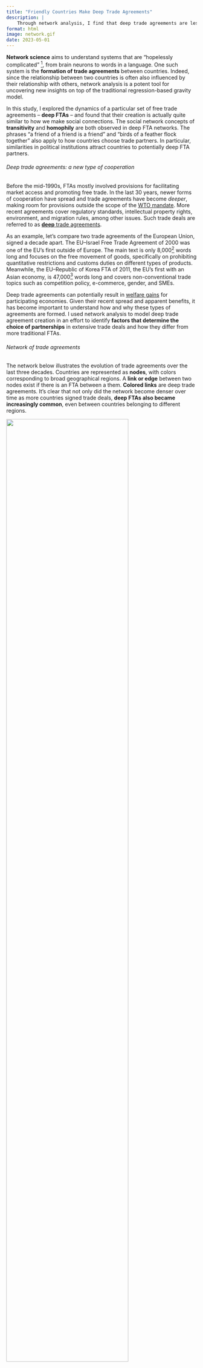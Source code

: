 ```yaml
---
title: "Friendly Countries Make Deep Trade Agreements"
description: | 
    Through network analysis, I find that deep trade agreements are less about economics and more about politics
format: html
image: network.gif
date: 2023-05-01
---
```


<!-- Human life is surrounded and governed by systems that are *"hopelessly complicated"* [^1]. Our brain functions are determined by billions of interconnected neurons. How we talk and understand language is based on complex relationships between millions of words. The activities we conduct on our cell phones are determined by an elaborate interaction between thousands of computers and satellites. -->

<!-- These **complex systems** are notoriously hard to understand, but they all have underlying **networks** that determine how pieces in the system interact. **Network science** is a relatively new discipline that aims to understand complex systems by studying their elements and the connections between them. -->

**Network science** aims to understand systems that are "hopelessly complicated" [^1], from brain neurons to words in a language. One such system is the **formation of trade agreements** between countries. Indeed, since the relationship between two countries is often also influenced by their relationship with others, network analysis is a potent tool for uncovering new insights on top of the traditional regression-based gravity model.

<!-- Relationships between countries and the exchange of goods and services across borders is an example of a network. Official **agreements** that countries enter into to facilitate trade and deepen economic cooperation can also be analyzed as a network. In fact, **trade agreement formation** may actually be **better understood through network analysis** compared to the more traditional regression-based gravity model. This is because network analysis is able to capture one important fact: the relationship between two countries is also influenced by their relationship with other nations. -->

[^1]: Albert-László Barabási in <a href='http://networksciencebook.com/'>Network Science</a>.

In this study, I explored the dynamics of a particular set of free trade agreements -- **deep FTAs** -- and found that their creation is actually quite similar to how we make social connections. The social network concepts of **transitivity** and **homophily** are both observed in deep FTA networks. The phrases "a friend of a friend is a friend" and "birds of a feather flock together" also apply to how countries choose trade partners. In particular, similarities in political institutions attract countries to potentially deep FTA partners.

###### [Deep trade agreements: a new type of cooperation]{.second-color}

Before the mid-1990s, FTAs mostly involved provisions for facilitating market access and promoting free trade. In the last 30 years, newer forms of cooperation have spread and trade agreements have become *deeper*, making room for provisions outside the scope of the <a class='second-hover' href='https://www.wto.org/english/thewto_e/whatis_e/tif_e/fact1_e.htm'>WTO mandate</a>. More recent agreements cover regulatory standards, intellectual property rights, environment, and migration rules, among other issues. Such trade deals are referred to as <a class='second-hover' href='https://datatopics.worldbank.org/dta/about-the-project.html'>**deep** trade agreements</a>.

As an example, let's compare two trade agreements of the European Union, signed a decade apart. The EU--Israel Free Trade Agreement of 2000 was one of the EU's first outside of Europe. The main text is only 8,000[^2] words long and focuses on the free movement of goods, specifically on prohibiting quantitative restrictions and customs duties on different types of products. Meanwhile, the EU--Republic of Korea FTA of 2011, the EU's first with an Asian economy, is 47,000[^3] words long and covers non-conventional trade topics such as competition policy, e-commerce, gender, and SMEs.

[^2]: The main text, including the title and signature pages, is 8,186 words long. The document can be accessed <a href='https://rtais.wto.org/UI/CRShowRTAIDCard.aspx?rtaid=93'>here</a>.

[^3]: The main text, including the title and signature pages, is 47,505 words long. The document can be accessed <a href='https://rtais.wto.org/UI/CRShowRTAIDCard.aspx?rtaid=167'>here</a>.

Deep trade agreements can potentially result in <a class='second-hover' href='https://cepr.org/voxeu/columns/trade-and-welfare-benefits-deep-trade-agreements'>welfare gains</a> for participating economies. Given their recent spread and apparent benefits, it has become important to understand how and why these types of agreements are formed. I used network analysis to model deep trade agreement creation in an effort to identify **factors that determine the choice of partnerships** in extensive trade deals and how they differ from more traditional FTAs.

###### [Network of trade agreements]{.second-color}

The network below illustrates the evolution of trade agreements over the last three decades. Countries are represented as **nodes**, with colors corresponding to broad geographical regions. A **link or edge** between two nodes exist if there is an FTA between a them. **Colored links** are deep trade agreements. It's clear that not only did the network become denser over time as more countries signed trade deals, **deep FTAs also became increasingly common**, even between countries belonging to different regions.

![](network.gif){width="80%" fig-align="center"}

<a class='second-hover' href='https://link.springer.com/article/10.1007/s11151-020-09780-0'>Laget, et al. (2020)</a> present various ways to define and measure the **depth** of agreements. For this analysis, I focused on deep trade agreements that contain a **legally binding** provision on at least one of the following **non-economic policies**[^4]:

[^4]: Non-economic policies are defined in [Limão (2016)](https://www.nber.org/papers/w22138).

-   Environmental laws
-   Audiovisual cooperation
-   Cultural cooperation
-   Health
-   Human rights
-   Illicit drugs
-   Money laundering
-   Political dialogue
-   Terrorism

Depth is defined as the **number of** (legally enforceable) **provisions** present in the text of the agreement. Information on FTA depth is also supplemented by other country-level data that can be used to understand the dynamics of trade agreement formation. Each node is assigned a set of variables or **factors that may affect the choice of partners**. The table below summarizes the variables used for the analysis:

|     |                         |                                                                                                                                                       |                               |
|:----------------:|:----------------:|:----------------:|:----------------:|
|     |      **Variable**       |                                                                      **Values**                                                                       |          **Source**           |
|  1  | Broad geographic region | Europe, North America, Latin America and Caribbean, East Asia and Pacific, Central Asia, South Asia, Middle East and North Africa, Sub-Saharan Africa |          World Bank           |
|  2  |  Income classification  |                                           Low income, lower middle income, upper middle income, high income                                           |          World Bank           |
|  3  |    Political freedom    |                                                            Free, partially free, not free                                                             | Freedom House Democracy Index |

More details about the sources, features, and process of creating the network dataset can be found in this <a class='second-hover' href='../../datasets/trade-networks-data/index.qmd'>this post</a>.

A common descriptive measure in network analysis is **node degree**, or the number of direct connections a node has. In the network of trade agreements, degree measures the number of agreements a country has with other economies[^5].

[^5]: If a country belongs to a multiparty agreement (e.g. ASEAN), each bilateral partnership (e.g. Singapore--Philippines, Singapore--Malaysia, Singapore--Thailand) is counted as one connection.

![](images/01%20map){width="80%" fig-align="center"}

One interesting relationship to look at is the **correlation between the node degree and its average depth**; that is, the number of bilateral agreements a country has and how deep these agreements are, on average. The figure below shows a positive correlation, indicating that well-connected countries are also more likely to sign deep trade agreements.

![](images/03%20correlation){width="80%" fig-align="center"}

```{=html}
<!-- The formation of trade agreements can also be described by the **assortativity** coefficient with respect to certain county characterisitcs. Assorativity is analogous to correlation coeffiecients. A positive assorativity score that is close to one indicates that nodes with **similar properties** tend to connect. Meanwhile, a negative assortativity score means that nodes with **dissimilar properties** tend to form connections. 

The figure below shows the assortativty scores of **full** and **deep** trade networks, based on four country features: GDP, income classification, political freedom, and geographical region. -->
```
###### [Trade agreement formation and the exponential random graph model]{.second-color}

One way to empirically test factors that influence trade agreement formation is the **exponential random graph model**. ERG is a method in network analysis used to determine the **probability of observing a set of links**. It can be used to study **how similarities in node attributes influence the presence or absence of FTA links**[^6]. Fitting an ERG model is analogous to regression analysis for network data. It provides coefficients that measure the likelihood of a link between two countries existing, given a certain feature.

[^6]: The application of this method to trade agreements was first explored in [Lee and Bai (2013)](https://www.kjis.org/journal/download_pdf.php?spage=263&volume=11&number=2).

The figure below shows the results of ERG models fitted to (1) the **full trade network**, including both traditional & deep FTAs, and (2) the **deep trade network** only. The variables on the y-axis are the node features of interest. If the **ERG coefficient is positive, a connection is likely** if two countries have **similar features**. If the **coefficient is negative, a connection is unlikely** if two countries have similar features.

![](images/04%20coefs){width="80%" fig-align="center"}

There are **three key takeaways** from these results:

1.  **Transitivity** plays a key role in trade agreement formation. If countries A and B both have bilateral agreements with country C, it is 50%[^7] more likely that A and B will also sign a FTA with each other, compared to a scenario where their common connection with C does not exist.

2.  **Political freedom** is the **most important determinant** of deep trade agreement formation. The likelihood of a deep FTA between two countries that are **both politically free** (i.e. democracies) is 91% higher than two countries where only one or none is considered free[^8]. In contrast, **region** is the most important factor in the full trade network[^9].

3.  Deep trade agreements are more likely to form between countries with **different income classes**. Economies belonging to the same class are 62% less likely to form deep FTAs compared to countries that are from different income classes.

[^7]: Log-odds ratios expressed as a probabilities

[^8]: In the full network, a country pair being both democracies only makes it 60% more likely for a FTA to form.

[^9]: A trade agreement between two countries in the same region is 92% more likely than between countries from different region. In the deep trade network, belonging to the same region only makes in 82% more likely for a FTA to form.

In general, this analysis supports the idea that deep trade agreements are less concerned about trade creation but rather prioritize cultivating relationships and strengthening international cooperation. Countries that sign deep FTAs do so for reasons extending beyond economic gains. Factors such as geographical location and income levels are not as important as the political profiles of potential partners. Beyond increasing the volume of trade between economies, the appeal of deep FTAs lies in social and political benefits.